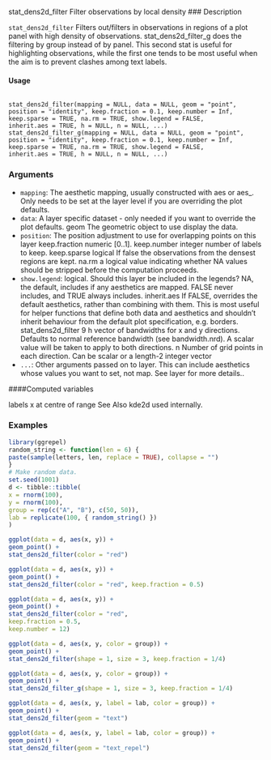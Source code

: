 
stat_dens2d_filter Filter observations by local density
### Description

``stat_dens2d_filter`` Filters out/filters in observations in regions of a plot panel with high density
of observations. stat_dens2d_filter_g does the filtering by group instead of by panel. This
second stat is useful for highlighting observations, while the first one tends to be most useful when
the aim is to prevent clashes among text labels.

#### Usage 
<pre><code>
stat_dens2d_filter(mapping = NULL, data = NULL, geom = "point",
position = "identity", keep.fraction = 0.1, keep.number = Inf,
keep.sparse = TRUE, na.rm = TRUE, show.legend = FALSE,
inherit.aes = TRUE, h = NULL, n = NULL, ...)
stat_dens2d_filter_g(mapping = NULL, data = NULL, geom = "point",
position = "identity", keep.fraction = 0.1, keep.number = Inf,
keep.sparse = TRUE, na.rm = TRUE, show.legend = FALSE,
inherit.aes = TRUE, h = NULL, n = NULL, ...)
</code></pre>


### Arguments

* ``mapping``: The aesthetic mapping, usually constructed with aes or aes_. Only needs to be
set at the layer level if you are overriding the plot defaults.
* ``data ``: A layer specific dataset - only needed if you want to override the plot defaults.
geom The geometric object to use display the data.
* ``position``: The position adjustment to use for overlapping points on this layer
keep.fraction numeric [0..1].
keep.number integer number of labels to keep.
keep.sparse logical If false the observations from the densest regions are kept.
na.rm a logical value indicating whether NA values should be stripped before the computation
proceeds.
* ``show.legend ``: logical. Should this layer be included in the legends? NA, the default, includes if
any aesthetics are mapped. FALSE never includes, and TRUE always includes.
inherit.aes If FALSE, overrides the default aesthetics, rather than combining with them.
This is most useful for helper functions that define both data and aesthetics and
shouldn’t inherit behaviour from the default plot specification, e.g. borders.
stat_dens2d_filter 9
h vector of bandwidths for x and y directions. Defaults to normal reference bandwidth
(see bandwidth.nrd). A scalar value will be taken to apply to both directions.
n Number of grid points in each direction. Can be scalar or a length-2 integer
vector
* ``...``:   Other arguments passed on to layer. This can include aesthetics whose values
you want to set, not map. See layer for more details..

####Computed variables

labels x at centre of range
See Also
kde2d used internally.

### Examples 
```r
library(ggrepel)
random_string <- function(len = 6) {
paste(sample(letters, len, replace = TRUE), collapse = "")
}
# Make random data.
set.seed(1001)
d <- tibble::tibble(
x = rnorm(100),
y = rnorm(100),
group = rep(c("A", "B"), c(50, 50)),
lab = replicate(100, { random_string() })
)
```
```r
ggplot(data = d, aes(x, y)) +
geom_point() +
stat_dens2d_filter(color = "red")
```
```r
ggplot(data = d, aes(x, y)) +
geom_point() +
stat_dens2d_filter(color = "red", keep.fraction = 0.5)
```
```r
ggplot(data = d, aes(x, y)) +
geom_point() +
stat_dens2d_filter(color = "red",
keep.fraction = 0.5,
keep.number = 12)
```
```r
ggplot(data = d, aes(x, y, color = group)) +
geom_point() +
stat_dens2d_filter(shape = 1, size = 3, keep.fraction = 1/4)
```
```r
ggplot(data = d, aes(x, y, color = group)) +
geom_point() +
stat_dens2d_filter_g(shape = 1, size = 3, keep.fraction = 1/4)
```
```r
ggplot(data = d, aes(x, y, label = lab, color = group)) +
geom_point() +
stat_dens2d_filter(geom = "text")
```
```r
ggplot(data = d, aes(x, y, label = lab, color = group)) +
geom_point() +
stat_dens2d_filter(geom = "text_repel")
```
